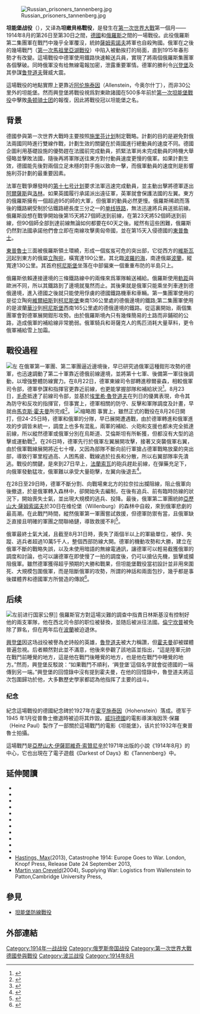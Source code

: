 {{For|条顿骑士团与波兰、立陶宛、俄罗斯联军的战争|格伦瓦德之战}}
{{Infobox Military Conflict
|image=[[File:BattleOfTannenberg2.jpg|300px]]<BR>[[File:Tannenberg3008.jpg|300px]]
|caption=坦能堡會戰示意圖
|conflict=坦能堡會戰
|partof=[[第一次世界大戰|第一次世界大戰]]
|date=1914年8月26日—8月30日
|place=[[東普魯士|東普魯士]][[坦能堡|坦能堡]]
|result=德軍獲勝
|combatant1=[[File:Flag_of_Russia.svg|22px]] [[俄羅斯帝國|俄羅斯帝國]]
|combatant2=[[File:Flag_of_the_German_Empire.svg|22px]] [[德意志帝國|德意志帝國]]
|commander1=[[File:Flag_of_Russia.svg|22px]] [[保羅·馮·倫寧坎普|保羅·馮·倫寧坎普]]<br>[[File:Flag_of_Russia.svg|22px]] [[亞歷山大·薩姆索諾夫|亞歷山大·薩姆索諾夫]]{{KIA}}
|commander2=[[File:Flag_of_the_German_Empire.svg|22px]] [[马克西米利安·冯·普里特维茨|马克西米利安·冯·普里特维茨]]<br>[[File:Flag_of_the_German_Empire.svg|22px]] [[保罗·冯·兴登堡|保罗·冯·兴登堡]]<br>[[File:Flag_of_the_German_Empire.svg|22px]] [[埃里希·鲁登道夫|埃里希·鲁登道夫]]<br>[[File:Flag_of_the_German_Empire.svg|22px]] [[马克斯·霍夫曼|马克斯·霍夫曼]]|strength1=280,000人<br>1,222門火炮
|strength2=150,000人<br>近1,000門火炮
|casualties1=78,000人傷亡<br>92,000人被俘<br>650門火炮
|casualties2=12,000人傷亡
}}
{{Campaignbox 东普鲁士战役 (1914年)}}
[[File:Russian_prisoners_tannenberg.jpg|thumb]]

'''坦能堡战役'''（{{Lang-de|Schlacht bei Tannenberg}}），又译為'''坦嫩貝格戰役'''，是發生在[[第一次世界大戰|第一次世界大戰]]第一個月——1914年8月的第26日至第30日之間，[[德國|德國]]和[[俄羅斯|俄羅斯]]之間的一場戰役。此役俄羅斯第二集團軍在戰鬥中幾乎全軍覆沒，統帥[[亞歷山大·薩姆索諾夫|薩姆索諾夫]]將軍也自殺殉國。俄軍在之後的幾場戰鬥（[[第一次馬祖里亞湖戰役|第一次馬祖里亞湖戰役]]）中陷入被動挨打的局面，直到1915年春形勢才有改變。這場戰役中德軍使用鐵路快速輸送兵員，實現了將兩個俄羅斯集團軍各個擊破。同時俄軍没有给無線電報加密，泄露重要軍情。德軍的勝利令[[保罗·冯·兴登堡|兴登堡]]及其參謀[[埃里希·鲁登道夫|鲁登道夫]]聲威大震。

這場戰役的地點實際上更靠近[[奥尔什丁|阿伦施泰因]]（Allenstein，今奥尔什丁），而非30公里外的坦能堡。然而興登堡將戰役視爲對東歐諸國在500多年前於[[格伦瓦德之战|第一次坦能堡戰役]]中擊敗[[条顿骑士团|条顿骑士团]]的報復，因此將戰役冠以坦能堡之名。

==背景==
德國參與第一次世界大戰時主要按照[[施里芬计划|施里芬计划]]制定戰略。計劃的目的是避免對俄法兩國同時進行雙線作戰，計劃生效的關鍵在於兩國進行總動員的速度不同。德國企圖利用基礎設施的優勢趕在法國前完成動員，抓緊法軍尚未完成動員的時機大舉侵略並擊敗法國，隨後再將軍隊送往東方對付動員速度更慢的俄軍。如果計劃生效，德國能先後對兩個立足未穩的對手施以致命一擊，而俄軍動員的速度則是影響施利芬計劃的最重要因素。

法軍在戰爭爆發時的[[第十七号计划|第十七号计划]]要求法軍迅速完成動員，並主動出擊將德軍逐出[[阿爾薩斯|阿爾薩斯]]與[[洛林|洛林]]。如果英國履行承諾派出遠征軍，英軍就會保護法國的左翼。東方的俄羅斯擁有一個超過95的師的大軍，但俄軍的動員必然更慢。俄羅斯稀疏而落後的鐵路網受制於佔鐵路總長度三分之一的[[单线铁路|单线铁路]]，無法迅速將兵員送抵前線。俄羅斯設想在戰爭開始後第15天將27個師送到前線，在第23天將52個師送到前線，但90個師全部到達前線無論如何都要在60天之後。縱然有這些困難，俄羅斯仍然對法國承諾他們會立即在南線攻擊奧匈帝國，並在第15天入侵德國的[[東普魯士|東普魯士]]。

[[東普魯士|東普魯士]]三面被俄羅斯領土環繞，形成一個岌岌可危的突出部，它從西方的[[維斯瓦河|維斯瓦河]]起到東方的俄屬[[立陶宛|立陶宛]]，橫寬達190公里。其北臨[[波羅的海|波羅的海]]，南達俄屬[[波蘭|波蘭]]，縱寬達130公里。其首府[[柯尼斯堡|柯尼斯堡]]坐落在中部偏東一個重重布防的半島只上。

俄羅斯依賴連接邊境的三條鐵路線中的兩條來爲軍隊輸送補給。俄羅斯使用[[軌距|軌距]]與歐洲不同，所以其鐵路到了邊境就戛然而止。其後果就是俄軍只能乘坐列車達到德俄邊境，進入德國之後就只能使用俘虜的德國鐵路機車和車輛。第一集團軍使用的是從立陶宛[[維爾紐斯|維爾紐斯]]到[[柯尼斯堡|柯尼斯堡]]東南136公里處的德俄邊境的鐵路;第二集團軍使用的是波蘭[[華沙|華沙]]到[[柯尼斯堡|柯尼斯堡]]西南165公里處的德俄邊境的鐵路。從這裏開始，兩個集團軍會對德軍展開鉗形攻勢。由於俄羅斯境內只有幾條簡易的土路而非鋪砌的公路，造成俄軍的補給線非常脆弱。俄軍騎兵和哥薩克人的馬匹消耗大量草料，更令俄軍補給雪上加霜。

==戰役過程==
[[File:Bundesarchiv_Bild_183-R36715,_Ostpreußen,_deutsche_Infanterie_auf_dem_Marsch.jpg|左]]
在俄軍第一軍團、第二軍團逼近邊境後，早已研究過俄軍這種鉗形攻勢的德軍，也迅速調動了第二十軍靠近德俄前線邊境，並將第十七軍、後備第一軍往後調動，以增強整體防線實力。在8月22日，德軍東線司令部轉進穆爾豪森，相較俄軍司令部，德軍參謀和指揮官更靠近前線，也更能掌握部隊和補給狀況<ref>{{cite book |last1=Liddell |first1=Hart |title=第一次世界大戰戰史 上 |date=2014 |publisher=麥田出版|isbn=978-986-344-118-2|pages=187-188}}</ref>。8月23日，[[毛奇|毛奇]]抵達了前線司令部，並基於[[埃里希·魯登道夫|埃里希·魯登道夫]]在列日的優異表現，命令其為防守和反攻的指揮官，但事實上，德軍相關的防守、反擊和軍隊調度及計畫，早就由[[馬克斯·霍夫曼|馬克斯·霍夫曼]]所完成<ref>{{cite book |last1=Liddell |first1=Hart |title=第一次世界大戰戰史 上 |date=2014 |publisher=麥田出版|isbn=978-986-344-118-2|pages=190}}</ref>。
[[File:Tannenberg_001.jpg|缩略图]]
事實上，雖然正式的戰役在8月26日開打，但24-25日時，德軍和俄軍的分隊，早已展開遭遇戰，由於德軍轉進和俄軍進攻的步調皆未統一，調度上也多有混亂，兩軍的補給、火砲和支援也都未完全抵達前線，所以縱然德軍或俄軍分別在烏斯道、艾倫斯坦有所斬獲，但都沒有大型的追擊或運動戰<ref>{{cite book |last1=Liddell |first1=Hart |title=第一次世界大戰戰史 上 |date=2014 |publisher=麥田出版|isbn=978-986-344-118-2|pages=193}}</ref>。在26日時，德軍先行於俄軍左翼展開攻擊，接著又突襲俄軍右翼，由於俄軍戰線展開將近七十哩，又因為部隊不斷向前行軍搶占德軍戰略放棄的突出部，導致行軍里程過高、人困馬疲、戰線過於拉長和分散，所以右翼部隊率先潰逃。戰役的關鍵，是來到27日早上，[[赫爾曼·馮·弗朗索瓦|法蘭索瓦]]的砲兵趕赴前線，在彈藥充足下，向俄軍發動猛攻，俄軍難以承受大量砲擊，左翼向後退去<ref>{{cite book |last1=Liddell |first1=Hart |title=第一次世界大戰戰史 上 |date=2014 |publisher=麥田出版|isbn=978-986-344-118-2|pages=193-195}}</ref>。

在28日至29日時，德軍不斷分割、向戰場東北方的拉奈拉出攔阻線，阻止俄軍向後撤退，於是俄軍轉入森林中，卻開始失去編制，在後有追兵、前有臨時防線的狀況下，開始喪失士氣，並出現大規模的逃兵、投降。最後，俄軍第二軍團統帥[[亚历山大·萨姆索诺夫|亞歷山大·薩姆索諾夫]]於30日在维伦堡（Willenburg）的森林中自殺，來到俄軍悲劇的最高潮。在此戰鬥時間，縱然俄軍第一軍團嘗試救援，但德軍防禦有當，且俄軍缺乏直接且明確的軍團之間聯絡鏈，導致救援不利<ref>{{cite book |last1=Liddell |first1=Hart |title=第一次世界大戰戰史 上 |date=2014 |publisher=麥田出版|isbn=978-986-344-118-2|pages=194-196}}</ref>。

俄軍最終士氣大減，且截至8月31日時，喪失了兩個半以上的軍級單位，被俘、失蹤、逃兵者超過10萬5千人，整個西部防線大開。德軍的機動攻勢和大勝，建立在俄軍不斷的戰略失誤，以及未使用暗語的無線電通訊，讓德軍可以輕易截獲俄軍的調度和討論，也可以讓德軍在即使慢了一拍的調度後，仍可以搶佔先機，狙擊或攔阻俄軍。雖然德軍獲得超乎預期的大勝和戰果，但坦能堡戰役當初設計並非用來圍死、大規模包圍俄軍，而是阻斷俄軍的攻勢，所謂的神話和兩面包抄，幾乎都是事後媒體界和德國軍方所營造的傳說<ref>{{cite book |last1=Liddell |first1=Hart |title=第一次世界大戰戰史 上 |date=2014 |publisher=麥田出版|isbn=978-986-344-118-2|pages=196-197}}</ref>。

== 后续 ==
[[File:Bundesarchiv_Bild_183-2006-0429-502,_Tannenberg-Denkmal,_Beisetzung_Hindenburg.jpg|左]]前进行国家公祭]]
俄羅斯官方對這場災難的調查中指責日林斯基沒有控制好他的兩支軍隊，他在西北司令部的职位被替換，並随后被派往法國。[[保罗·冯·伦宁坎普|倫宁坎普]]被免除了罪名，但在两年后在[[波蘭|波蘭]]被迫退休。

[[保罗·冯·兴登堡|興登堡]]因这场战役被譽為史詩般的英雄，[[埃里希·鲁登道夫|魯登道夫]]被大力稱讚，但[[馬克斯·霍夫曼|霍夫曼]]卻被媒體普遍忽視。后者顯然對此並不滿意，他後來參觀了該地區並指出，“這是陸軍元帥在戰鬥前睡覺的地方，這是他在戰鬥後睡覺的地方，也是他在戰鬥中睡覺的地方。”然而，興登堡反駁說：“如果戰鬥不順利，‘興登堡’這個名字就會從德國的一端傳到另一端。”興登堡的回憶錄中沒有提到霍夫曼，在他的回憶錄中，魯登道夫將這次包圍歸功於他，大多數歷史學家都認為他指挥了主要的战斗。

=== 纪念 ===
紀念這場戰役的德國紀念碑於1927年在[[奧爾什蒂內克|霍亨施泰因]]（Hohenstein）落成。德军于1945 年1月從普魯士撤退時被迫将其炸毀。[[威瑪德國|威玛德國]]的電影導演海因茨·保羅（Heinz Paul）製作了一部關於這場戰鬥的電影《坦能堡》，该片於1932年在東普魯士拍攝。

這場戰鬥是[[亞歷山大·伊薩耶維奇·索贊尼辛|亞歷山大·伊薩耶維奇·索贊尼辛]]於1971年出版的小說《1914年8月》的中心，它也出現在了電子遊戲《Darkest of Days》和《Tannenberg》中。

==延伸閱讀==
{{refbegin|2}}
* {{citation|last=Clark|first=Christopher|authorlink=Christopher Clark|title=Iron Kingdom: The Rise and Fall of Prussia, 1600—1947|place=Cambridge|year=2006|isbn=978-0-674-02385-7}}
* {{citation|last=Durschmied|first=Erik|author-link=Erik Durschmied|title=The hinge factor: how chance and stupidity have changed history|publisher=Arcade|year=2000|chapter=10|isbn=978-1-55970-515-8}}
* {{citation|last=Harrison|first=Richard W.|chapter=Samsonow and the Battle of Tannenberg, 1914| editor-first=Brian|editor-last=Bond|title=Fallen Stars. Eleven Studies of Twentieth Century Military Disaster|location=London|publisher=Brassey's|year=1991|pages=13–31|isbn=0-08-040717-X}}
* {{citation|last=Haufler|first=Hervie|title=Codebreakers' Victory: How the Allied Cryptographers Won World War II|place=New York|publisher=New American Library|year=2003|page=10|isbn=978-0-451-20979-5}}
* {{citation|last=Jaques|first=Tony|title=Dictionary of Battles and Sieges: A–E|publisher=Greenwood| year=2007|isbn=978-0-313-33537-2}}
* {{citation|last=Showalter|first=Dennis E|author-link=Dennis Showalter|year=1991|title=Tannenberg: Clash of Empires, 1914|publication-place=|publisher=Brassey's |edition=2004 |isbn=978-1-57488-781-5}}
* {{citation|last=Stevenson|first=David|author-link=David Stevenson (historian)|title=1914—1918: The History of the First World War|publisher=Penguin Books Ltd|year=2004|isbn=978-0-14-026817-1}}
* {{Cite book|title=The Russian Army in the Great War: The Eastern Front, 1914–1917|last1=Stone|first1=David|publisher=[[University_Press_of_Kansas|University Press of Kansas]]|location=Lawrence|year=2015|isbn=9780700620951}}
* {{citation|last=Strachan|first=Hew|author-link=Hew Strachan|year=2001|title=The First World War| publication-place=Oxford|publisher=Oxford|isbn=0-19-926191-1}}
* {{citation|last=Sweetman|first=John|author-link=|year=2004|title=Tannenberg 1914|edition=1st| publication-place=London|publisher=Cassell|isbn=978-0-304-35635-5}}
* {{citation|last=Tuchman|first=Barbara Wertheim|author-link=Barbara Tuchman|year=1994|title=[[The_Guns_of_August|The Guns of August]]|publication-place=New York|publisher=Ballantine Books|isbn=978-0-345-47609-8}}
* [[Max_Hastings|Hastings, Max]](2013), Catastrophe 1914: Europe Goes to War. London, Knopf Press, Release Date 24 September 2013, {{ISBN|978-0307597052}}
* [[Martin_van_Creveld|Martin van Creveld]](2004), Supplying War: Logistics from Wallenstein to Patton,Cambridge University Press,{{ISBN|978-0521837446}}
{{refend}}

==參見==
*[[坦能堡防線戰役|坦能堡防線戰役]]

==外部連結==
{{Commons category|Battle of Tannenberg (1914)}}
{{Portal|World War I}}
{{reflist}}
{{第一次世界大战}}

[[Category:1914年一战战役|Category:1914年一战战役]]
[[Category:俄罗斯帝国战役|Category:俄罗斯帝国战役]]
[[Category:第一次世界大戰德國參與戰役|Category:第一次世界大戰德國參與戰役]]
[[Category:波兰战役|Category:波兰战役]]
[[Category:1914年8月|Category:1914年8月]]